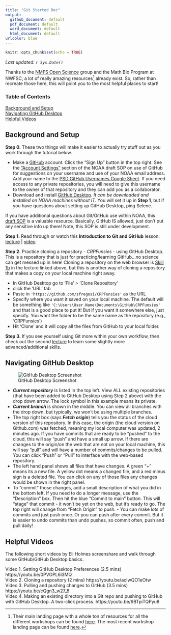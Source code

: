 ```yaml
---
title: "Git Started Doc"
output:
  github_document: default
  pdf_document: default
  word_document: default
  html_document: default
urlcolor: blue
---
```


```r
knitr::opts_chunk$set(echo = TRUE)
```
_Last updated: `r Sys.Date()`_

Thanks to the [NMFS Open Science](https://nmfs-opensci.github.io/) group and the Math Bio Program at NWFSC, a lot of really amazing resources[^1] already exist. So, rather than recreate those here, this will point you to the most helpful places to start!

[^1]: Their main landing page with a whole ton of resources for all the different workshops can be found [here](https://rverse-tutorials.github.io/). The most recent workshop landing page can be found [here](https://rverse-tutorials.github.io/RWorkflow-NWFSC-2022/).

### Table of Contents
[Background and Setup](#background-and-setup)  
[Navigating GitHub Desktop](#navigating-github-desktop)  
[Helpful Videos](#helpful-videos)  

## Background and Setup
**Step 0.** These two things will make it easier to actually try stuff out as you work through the tutorial below.   

* Make a [GitHub](https://github.com/) account. Click the "Sign Up" button in the top right. See the ["Account Settings"](https://nmfs-opensci.github.io/GitHub-SOP/#github-personal-account-settings) section of the NOAA draft SOP on use of GitHub for suggestions on your username and use of your NOAA email address.   Add your name to the [PSD GitHub Usernames Google Sheet](https://docs.google.com/spreadsheets/d/1vjLlPSRGiW5RJ-8JP59JKMxB7p5azspIs-66yM3bMEo/edit#gid=0). If you need access to any private repositories, you will need to give this username to the owner of that repository and they can add you as a collaborator. 
* Download and install [GitHub Desktop](https://desktop.github.com/). _It can be downloaded and installed on NOAA machines without IT._ You will set it up in **Step 1**, but if you have questions about setting up GitHub Desktop, ping Selene.  

If you have additional questions about Git/GitHub use within NOAA, this [draft SOP](https://nmfs-opensci.github.io/GitHub-SOP/) is a valuable resource. Basically, GitHub IS allowed, just don't put any sensitive info up there! Note, this SOP is still under development.  

**Step 1.** Read through or watch this **Introduction to Git and GitHub** lesson:
[lecture](https://rverse-tutorials.github.io/RWorkflow-NWFSC-2022/week1-introtogit.html) | [video](https://www.youtube.com/watch?v=M1sOC4046PQ&feature=youtu.be)

**Step 2.** Practice cloning a repository - _CRPFunsies_ - using GitHub Desktop.  
This is a repository that is just for practicing/learning GitHub...no science can get messed up in here! Cloning a repository on the web browser is [Skill 1b](https://rverse-tutorials.github.io/RWorkflow-NWFSC-2022/week1-introtogit.html#Skill_1b:_Copy_a_repo_on_GitHub) in the lecture linked above, but this is another way of cloning a repository that makes a copy on your local machine right away. 

* In GitHub Desktop go to 'File' > 'Clone Repository'
* click the 'URL' tab 
* Paste in `'https://github.com/sfregosi/CRPFunsies'` as the URL
* Specify where you want it saved on your local machine. The default will be something like `'C:\Users\User.Name\Documents\GitHub\CRPFunsies'` and that is a good place to put it! But if you want it somewhere else, just specify. You want the folder to be the same name as the repository (e.g., 'CRPFunsies')
* Hit 'Clone' and it will copy all the files from GitHub to your local folder. 

**Step 3.** If you see yourself using Git more within your own workflow, then check out the second [lecture](https://rverse-tutorials.github.io/RWorkflow-NWFSC-2022/week2-github.html) to learn some slightly more advanced/additional skills. 

## Navigating GitHub Desktop 
![GitHub Desktop Screenshot](images/github_desktop_screenshot.png)

* _**Current repository**_ is listed in the top left. View ALL existing repositories (that have been added to GitHub Desktop using Step 2 above) with the drop down arrow. The lock symbol in this example means its private. 
* _**Current branch**_ is shown in the middle. You can view all branches with the drop down, but typically, we won't be using multiple branches. 
* The top right box (says _**Fetch origin**_) tells you the status of the cloud version of this repository. In this case, the origin (the cloud version on Github.com) was fetched, meaning my local computer was updated, 2 minutes ago. If you have commits that are ready to be "pushed" to the cloud, this will say "push" and have a small up arrow. If there are changes to the origin/on the web that are not on your local machine, this will say "pull" and will have a number of commits/changes to be pulled. You can click "Push" or "Pull" to interface with the web-based repository. 
* The left hand panel shows all files that have changes. A green "+" means its a new file. A yellow dot means a changed file, and a red minus sign is a deleted file. You can click on any of those files any changes would be shown in the right panel. 
* To "commit" those changes, add a small description of what you did in the bottom left. If you need to do a longer message, use the "Description" box. Then hit the blue "Commit to main" button. This will "stage" that commit - it won't be yet on the web, but it's ready to go. The top right will change from "Fetch Origin" to push. - You can make lots of commits and just push once. Or you can push after every commit. But it is easier to undo commits than undo pushes, so commit often, push and pull daily! 

## Helpful Videos

The following short videos by Eli Holmes screenshare and walk through some GitHub/GitHub Desktop basics. 

Video 1. Setting GitHub Desktop Preferences  (2.5 mins) https://youtu.be/0PVOPL6i3MQ  
Video 2. Cloning a repository (2 mins) https://youtu.be/acIwQO1eOtw  
Video 3. Pulling and pushing changes to GitHub  (3.5 mins)  https://youtu.be/cQgn3_w27_8  
Video 4. Making an existing directory into a Git repo and pushing to GitHub with GitHub Desktop. A two-click process. https://youtu.be/9BTpiTQPyu8
